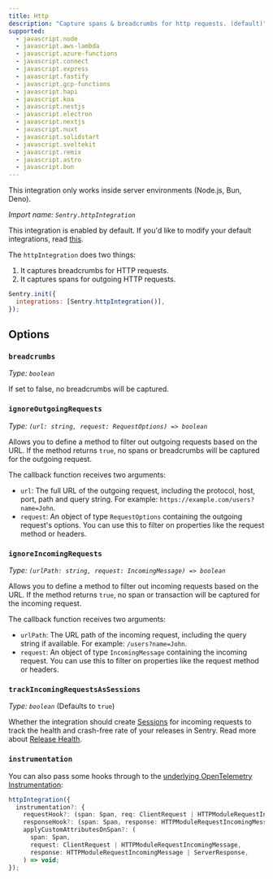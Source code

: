 ```yaml
---
title: Http
description: "Capture spans & breadcrumbs for http requests. (default)"
supported:
  - javascript.node
  - javascript.aws-lambda
  - javascript.azure-functions
  - javascript.connect
  - javascript.express
  - javascript.fastify
  - javascript.gcp-functions
  - javascript.hapi
  - javascript.koa
  - javascript.nestjs
  - javascript.electron
  - javascript.nextjs
  - javascript.nuxt
  - javascript.solidstart
  - javascript.sveltekit
  - javascript.remix
  - javascript.astro
  - javascript.bun
---
```


<Alert level="info">

This integration only works inside server environments (Node.js, Bun, Deno).

</Alert>

_Import name: `Sentry.httpIntegration`_

This integration is enabled by default. If you'd like to modify your default integrations, read [this](./../#modifying-default-integrations).

The `httpIntegration` does two things:

1. It captures breadcrumbs for HTTP requests.
2. It captures spans for outgoing HTTP requests.

```JavaScript
Sentry.init({
  integrations: [Sentry.httpIntegration()],
});
```

## Options

### `breadcrumbs`

_Type: `boolean`_

If set to false, no breadcrumbs will be captured.

### `ignoreOutgoingRequests`

_Type: `(url: string, request: RequestOptions) => boolean`_

Allows you to define a method to filter out outgoing requests based on the URL. If the method returns `true`, no spans or breadcrumbs will be captured for the outgoing request.

The callback function receives two arguments:

- `url`: The full URL of the outgoing request, including the protocol, host, port, path and query string. For example: `https://example.com/users?name=John`.
- `request`: An object of type `RequestOptions` containing the outgoing request's options. You can use this to filter on properties like the request method or headers.

### `ignoreIncomingRequests`

_Type: `(urlPath: string, request: IncomingMessage) => boolean`_

Allows you to define a method to filter out incoming requests based on the URL. If the method returns `true`, no span or transaction will be captured for the incoming request.

The callback function receives two arguments:

- `urlPath`: The URL path of the incoming request, including the query string if available. For example: `/users?name=John`.
- `request`: An object of type `IncomingMessage` containing the incoming request. You can use this to filter on properties like the request method or headers.

### `trackIncomingRequestsAsSessions`

_Type: `boolean`_ (Defaults to `true`)

Whether the integration should create [Sessions](/product/releases/health/#sessions) for incoming requests to track the health and crash-free rate of your releases in Sentry.
Read more about [Release Health](/product/releases/health/).

### `instrumentation`

You can also pass some hooks through to the [underlying OpenTelemetry Instrumentation](https://www.npmjs.com/package/@opentelemetry/instrumentation-http):

```typescript
httpIntegration({
  instrumentation?: {
    requestHook?: (span: Span, req: ClientRequest | HTTPModuleRequestIncomingMessage) => void;
    responseHook?: (span: Span, response: HTTPModuleRequestIncomingMessage | ServerResponse) => void;
    applyCustomAttributesOnSpan?: (
      span: Span,
      request: ClientRequest | HTTPModuleRequestIncomingMessage,
      response: HTTPModuleRequestIncomingMessage | ServerResponse,
    ) => void;
});
```
